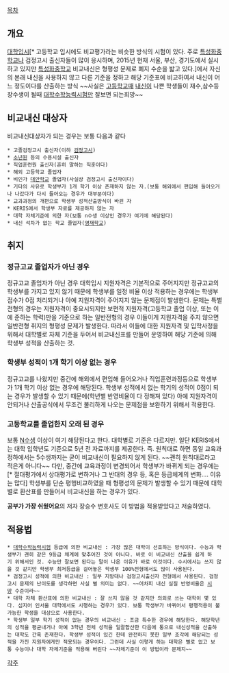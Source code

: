 [[목차]]
== 개요 ==
[[대학입시]][* 고등학교 입시에도 비교평가라는 비슷한 방식의 시험이 있다. 주로 [[특성화중학교]]나 검정고시 출신자들이 많이 응시하며, 2015년 현재 서울, 부산, 경기도에서 실시하고 있지만 [[특성화중학교]] 비교내신은 형평성 문제로 폐지 수순을 밟고 있다.]에서 자신의 본래 내신을 사용하지 않고 다른 기준을 정하고 해당 기준표에 비교하여서 내신이 어느 정도이다를 산출하는 방식
~~사실은 [[고등학교]]때 [[내신]]이 나쁜 학생들이 재수,삼수등 장수생이 될때 [[대학수학능력시험]]만 잘보면 되는희망~~

== 비교내신 대상자 ==
비교내신대상자가 되는 경우는 보통 다음과 같다
 * 고졸검정고시 출신자(이하 [[검정고시]])
 * [[소년원]] 등의 수용시설 출신자
 * 직업훈련원 출신자(흔히 말하는 직훈이다)
 * 해외 고등학교 졸업자
 * 비인가 [[대안학교]] 졸업자(사실상 검정고시 출신자이다)
 * 기타의 사유로 학생부가 1개 학기 이상 존재하지 않는 자.(보통 해외에서 편입해 들어오거나 나갔다가 다시 들어오는 경우가 대부분이다)
 * 교과과정의 개편으로 학생부 성적산출방식이 바뀐 자
 * KERIS에서 학생부 자료를 제공하지 않는 자
 * 대학 자체기준에 의한 자(보통 n수생 이상인 경우가 여기에 해당된다)
 * 내신 석차가 없는 학교 졸업자([[영재학교]])

== 취지 ==
=== 정규고교 졸업자가 아닌 경우 ===
정규고교 졸업자가 아닌 경우 대학입시 지원자격은 기본적으로 주어지지만 정규고교의 학생부를 가지고 있지 않기 때문에 학생부를 일정 비율 이상 적용하는 경우에는 학생부 점수가 0점 처리되거나 아예 지원자격이 주어지지 않는 문제점이 발생한다. 문제는 특별전형의 경우는 지원자격이 중요시되지만 보편적 지원자격(고등학교 졸업 이상, 또는 이에 준하는 학력)만을 기준으로 하는 일반전형의 경우 이들이게 지원자격을 주지 않으면 일반전형 취지의 형평성 문제가 발생한다. 따라서 이들에 대한 지원자격 및 입학사정을 위해서 대학별로 자체 기준을 두어서 비교내신표를 만들어 운영하여 해당 기준에 의해 학생부 성적을 산출하는 것.

=== 학생부 성적이 1개 학기 이상 없는 경우 ===
정규고교를 나왔지만 중간에 해외에서 편입해 들어오거나 직업훈련과정등으로 학생부가 1개 학기 이상 없는 경우에 해당된다. 학생부 성적에서 없는 학기의 성적이 0점이 되는 경우가 발생할 수 있기 때문에(학년별 반영비율이 다 정해져 있다) 아예 지원자격이 안되거나 산출공식에서 무조건 불리하게 나오는 문제점을 보완하기 위해서 적용한다.

=== 고등학교를 졸업한지 오래 된 경우 ===
보통 [[N수생]] 이상이 여기 해당된다고 한다. 대학별로 기준은 다르지만. 일단 KERIS에서는 대학 입학년도 기준으로 5년 전 자료까지를 제공한다. 즉. 원칙대로 하면 동일 교육과정하에서는 5수생까지는 굳이 비교내신이 필요하지 않게 된다. ~~괜히 원칙대로라고 적은게 아니다~~ 다만, 중간에 교육과정이 변경되어서 학생부가 바뀌게 되는 경우에는[* 절대평가에서 상대평가로 변하거나 그 반대의 경우 등, 혹은 등급체계의 변화.... 이유는 많다] 학생부를 단순 평행비교하였을 때 형평성의 문제가 발생할 수 있기 때문에 대학별로 환산표를 만들어서 비교내신을 하는 경우가 있다.

'''공부가 가장 쉬웠어요'''의 저자 장승수 변호사도 이 방법을 적용받았다고 저술하였다.

== 적용법 ==
 * [[대학수학능력시험]] 등급에 의한 비교내신 : 가장 많은 대학이 선호하는 방식이다. 수능과 학생부가 괜히 같은 9등급 체계에 맞추어진 것이 아니다. 바로 이 비교내신 산출을 쉽게 하기 위해서인 것. 수능만 잘보면 된다는 말이 나온 이유가 바로 이것이다. 수시에서는 쓰지 않을 것 같지만 학생부 최저등급을 걸어놓은 학생부 100%전형에서도 많이 사용된다.
 * 검정고시 성적에 의한 비교내신 : 일부 지방대나 검정고시출신자 전형에서 사용된다. 검정고시 문제의 난이도를 생각하면 사실 별 의미는 없다. ~~어차피 내신 실질 반영비율은 [[시망]] 수준이라~~
 * 대학 자체 환산표에 의한 비교내신 : 잘 쓰지 않을 것 같지만 의외로 쓰는 대학이 몇 있다. 심지어 인서울 대학에서도 시행하는 경우가 있다. 보통 학생부가 바뀌어서 평행적용이 불가능한 학생을 대상으로 사용한다.
 * 학생부 일부 학기 성적이 없는 경우의 비교내신 : 조금 특수한 경우에 해당한다. 해당학년의 성적을 평균내거나 아예 3학년 전체 성적을 일괄합산한 다음에 통으로 내신성적을 산출하는 대학도 간혹 존재한다. 학생부 성적이 있긴 한데 완전하지 못한 일부 조각에 해당되는 성적을 가진 지원자에게만 적용되는 경우이다. 그런데 사실 이렇게 하는 대학은 별로 없고 보통 수능이나 대학 자체기준을 적용해 버린다 ~~자체기준이 이 방법이라 문제지~~

[[각주]]
